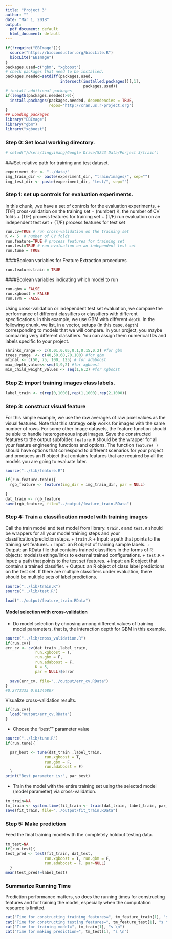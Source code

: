 ```yaml
---
title: "Project 3"
author: ""
date: "Mar 1, 2018"
output:
  pdf_document: default
  html_document: default
---
```

```r
if(!require("EBImage")){
  source("https://bioconductor.org/biocLite.R")
  biocLite("EBImage")
}
packages.used=c("gbm", "xgboost")
# check packages that need to be installed.
packages.needed=setdiff(packages.used, 
                        intersect(installed.packages()[,1], 
                                  packages.used))
# install additional packages
if(length(packages.needed)>0){
  install.packages(packages.needed, dependencies = TRUE,
                   repos='http://cran.us.r-project.org')
}
## Loading packages
library("EBImage")
library("gbm")
library("xgboost")

```
### Step 0: Set local working directory.
```r
# setwd("/Users/JingyiWang/Google Drive/5243 Data/Porject 3/train") 
```
###Set relative path for training and test dataset.
```r
experiment_dir <- "../data/"
img_train_dir <- paste(experiment_dir, "train/images/", sep="")
img_test_dir <- paste(experiment_dir, "test/", sep="")
```
### Step 1: set up controls for evaluation experiments.
In this chunk, ,we have a set of controls for the evaluation experiments. 
+ (T/F) cross-validation on the training set
+ (number) K, the number of CV folds
+ (T/F) process features for training set
+ (T/F) run evaluation on an independent test set
+ (T/F) process features for test set
```r
run.cv=TRUE # run cross-validation on the training set
K <- 5  # number of CV folds
run.feature=TRUE # process features for training set
run.test=TRUE # run evaluation on an independent test set
run.tune = TRUE
```
####Boolean variables for Feature Extraction procedures
```r
run.feature.train = TRUE
```
####Boolean variables indicating which model to run
```r
run.gbm = FALSE
run.xgboost = FALSE
run.svm = FALSE
```
Using cross-validation or independent test set evaluation, we compare the performance of different classifiers or classifiers with different specifications. In this example, we use GBM with different `depth`. In the following chunk, we list, in a vector, setups (in this case, `depth`) corresponding to models that we will compare. In your project, you maybe comparing very different classifiers. You can assign them numerical IDs and labels specific to your project. 
```r
shrinks_range <- c(0.01,0.05,0.1,0.15,0.2) #for gbm
trees_range  <- c(40,50,60,70,100) #for gbm
mfinal <- c(50, 75, 100, 125) # for adaboost
max_depth_values<-seq(3,9,2) #for xgboost
min_child_weight_values <- seq(1,6,2) #for xgboost
```
### Step 2: import training images class labels.

```r
label_train <- c(rep(0,1000),rep(1,1000),rep(2,1000))
```
### Step 3: construct visual feature
For this simple example, we use the row averages of raw pixel values as the visual features. Note that this strategy **only** works for images with the same number of rows. For some other image datasets, the feature function should be able to handle heterogeneous input images. Save the constructed features to the output subfolder.
`feature.R` should be the wrapper for all your feature engineering functions and options. The function `feature( )` should have options that correspond to different scenarios for your project and produces an R object that contains features that are required by all the models you are going to evaluate later. 
```r
source("../lib/feature.R")

if(run.feature.train){
  rgb_feature <- feature(img_dir = img_train_dir, par = NULL)
  
}
dat_train <- rgb_feature
save(rgb_feature, file="../output/feature_train.RData")
```
### Step 4: Train a classification model with training images
Call the train model and test model from library. 
`train.R` and `test.R` should be wrappers for all your model training steps and your classification/prediction steps. 
+ `train.R`
  + Input: a path that points to the training set features.
  + Input: an R object of training sample labels.
  + Output: an RData file that contains trained classifiers in the forms of R objects: models/settings/links to external trained configurations.
+ `test.R`
  + Input: a path that points to the test set features.
  + Input: an R object that contains a trained classifier.
  + Output: an R object of class label predictions on the test set. If there are multiple classifiers under evaluation, there should be multiple sets of label predictions. 
```r
source("../lib/train.R")
source("../lib/test.R")

load("../output/feature_train.RData")
```
#### Model selection with cross-validation
* Do model selection by choosing among different values of training model parameters, that is, the interaction depth for GBM in this example. 
```r
source("../lib/cross_validation.R")
if(run.cv){
err_cv <- cv(dat_train ,label_train,
             run.xgboost = T,
             run.gbm = F,
             run.adaboost = F,
             K = 5, 
             par = NULL)$error

  save(err_cv, file="../output/err_cv.RData")
}
#0.2773333 0.01346807
```

Visualize cross-validation results. 
```r
if(run.cv){
  load("output/err_cv.RData")
}
```
* Choose the "best"" parameter value
```r
source("../lib/tune.R")
if(run.tune){

  par_best <- tune(dat_train ,label_train,
                 run.xgboost = T,
                 run.gbm = F,
                 run.adaboost = F)
  }
print("Best parameter is:", par_best)

```

* Train the model with the entire training set using the selected model (model parameter) via cross-validation.
```r
tm_train=NA
tm_train <- system.time(fit_train <- train(dat_train, label_train, par_best))
save(fit_train, file="../output/fit_train.RData")
```
### Step 5: Make prediction 
Feed the final training model with the completely holdout testing data. 
```r
tm_test=NA
if(run.test){
test_pred <- test(fit_train, dat_test,
                 run.xgboost = T, run.gbm = F,
                 run.adaboost = F, par=NULL)
  }
mean(test_pred!=label_test)
```
### Summarize Running Time
Prediction performance matters, so does the running times for constructing features and for training the model, especially when the computation resource is limited. 
```r
cat("Time for constructing training features=", tm_feature_train[1], "s \n")
cat("Time for constructing testing features=", tm_feature_test[1], "s \n")
cat("Time for training model=", tm_train[1], "s \n")
cat("Time for making prediction=", tm_test[1], "s \n")
```